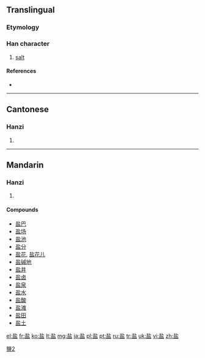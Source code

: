{{also|鹽|塩}}<!-- may be replaced by zh-forms -->
==Translingual==
{{ja-forms|[[塩]]|盐|[[鹽]]}}

===Etymology===
{{Han simp|鹽}}

===Han character===
{{Han char|rn=108|rad=皿|as=05|sn=10|four=|canj=土卜月廿 (GYBT)}}

# [[salt]]

====References====
* {{Han ref|kx=0794.041|hdz=42559.030|uh=76D0|ud=30416}}

----

==Cantonese==

===Hanzi===
{{yue-hanzi|jyut=|y=yim4|tra=鹽}}

# {{defn|lang=yue|sort=皿05}}

----

==Mandarin==

===Hanzi===
{{cmn-hanzi|tra=鹽|pin=[[yán]] ([[yan2]])|wg=yen<sup>2</sup>}}

# {{defn|lang=cmn|sort=皿05}}

====Compounds====
* [[盐巴]]
* [[盐场]]
* [[盐池]]
* [[盐分]]
* [[盐花]], [[盐花儿]]
* [[盐碱地]]
* [[盐井]]
* [[盐卤]]
* [[盐泉]]
* [[盐水]]
* [[盐酸]]
* [[盐滩]]
* [[盐田]]
* [[盐土]]

[[Category:CJKV characters simplified differently in Japan and China|鹽2]]

[[el:盐]]
[[fr:盐]]
[[ko:盐]]
[[lt:盐]]
[[mg:盐]]
[[ja:盐]]
[[pl:盐]]
[[pt:盐]]
[[ru:盐]]
[[tr:盐]]
[[uk:盐]]
[[vi:盐]]
[[zh:盐]]